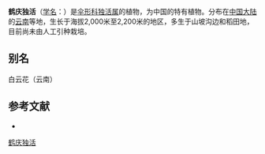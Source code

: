 {{NoteTA|G1=LS}}
{{Speciesbox
| name = 鹤庆独活
| status = 
| status_system = 
| image = 
| genus = Heracleum
| species = rapula
| authority = Franch.
}}

'''鹤庆独活'''（[[学名|学名]]：{{lang|la|''Heracleum rapula''}}）是[[伞形科|伞形科]][[独活属|独活属]]的植物，为中国的特有植物。分布在[[中国大陆|中国大陆]]的[[云南|云南]]等地，生长于海拔2,000米至2,200米的地区，多生于山坡沟边和稻田地，目前尚未由人工引种栽培。

== 别名 ==
白云花（云南）

== 参考文献 ==
<div class="references-small">
* {{cite web| url =http://www.bioinfo.cn/db05/KmzwSpecies.php?action=view&id=22819| title =鹤庆独活| work =《中国高等植物数据库全库》| publisher =中国科学院微生物研究所| author =昆明植物研究所| accessdate =2009-02-25| deadurl =yes| archiveurl =https://web.archive.org/web/20160305034158/http://www.bioinfo.cn/db05/KmzwSpecies.php?action=view&id=22819| archivedate =2016-03-05}}
</div>
{{Taxonbar|from=Q11174716}}

[[Category:独活属|鹤庆独活]]


{{Apiales-stub}}